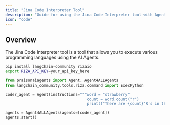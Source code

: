 ```yaml
---
title: "Jina Code Interpreter Tool"
description: "Guide for using the Jina Code Interpreter tool with Agent4ALL agents."
icon: "code"
---
```


## Overview

The Jina Code Interpreter tool is a tool that allows you to execute various programming languages using the AI Agents.

```bash
pip install langchain-community rizaio
export RIZA_API_KEY=your_api_key_here
```

```python
from praisonaiagents import Agent, Agent4ALLAgents
from langchain_community.tools.riza.command import ExecPython

coder_agent = Agent(instructions="""word = "strawberry"
                                    count = word.count("r")
                                    print(f"There are {count}'R's in the word 'Strawberry'")""", tools=[ExecPython])

agents = Agent4ALLAgents(agents=[coder_agent])
agents.start()
```